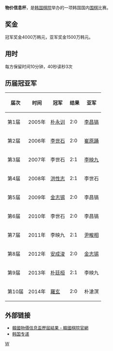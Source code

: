 '''物价信息杯'''，是[[韩国棋院|韩国棋院]]举办的一项韩国国内[[围棋|围棋]]比赛。

== 奖金 ==
冠军奖金4000万韩元，亚军奖金1500万韩元。

== 用时 ==
每方保留时间10分钟，40秒读秒3次

== 历届冠亚军 ==
{|  class="wikitable"
!届次||时间||冠军||结果||亚军
|-
|第1届
|2005年
|[[朴永训|朴永训]]
|2:0
|[[李昌镐|李昌镐]]
|-
|第2届
|2006年
|[[李世石|李世石]]
|2:0
|[[崔原踊|崔原踊]]
|-
|第3届
|2007年
|李世石
|2:1
|[[李映九|李映九]]
|-
|第4届
|2008年
|[[洪性志|洪性志]]
|2:1
|李世石
|-
|第5届
|2009年
|[[金志锡|金志锡]]
|2:0
|李昌镐
|-
|第6届
|2010年
|李世石
|2:0
|李昌镐
|-
|第7届
|2011年
|李映九
|2:1
|[[尹畯相|尹畯相]]
|-
|第8届
|2012年
|[[安成浚|安成浚]]
|2:0
|[[金志锡|金志锡]]
|-
|第9届
|2013年
|[[朴廷桓|朴廷桓]]
|2:1
|李映九
|-
|第10届
|2014年
|[[羅玄|羅玄]]
|2:0
|朴滄溟
|}

== 外部链接 ==
*[http://www.baduk.or.kr/info/gijun_view.asp?cmpt_tnmt_div=1&cmpt_code=6826 韓國物價信息盃歷屆結果 - 韓國棋院官網]{{Dead link|date=2019年11月 |bot=InternetArchiveBot |fix-attempted=yes }}
*[http://weiqi.sports.tom.com/zhuantinew/11.html 韩国专递] {{Wayback|url=http://weiqi.sports.tom.com/zhuantinew/11.html |date=20110629025530 }}

{{韓國圍棋比賽}}

[[Category:韩国围棋比赛|W]]